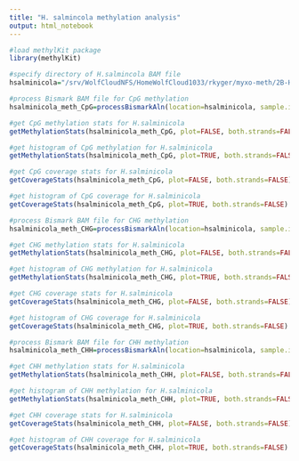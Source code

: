 ```yaml
---
title: "H. salmincola methylation analysis"
output: html_notebook
---
```



```r
#load methylKit package
library(methylKit)
```


```r
#specify directory of H.salmincola BAM file
hsalminicola="/srv/WolfCloudNFS/HomeWolfCloud1033/rkyger/myxo-meth/2B-H-salmonicola_R1_val_1.fq.gz_unmapped_reads_1.fq.gz_unmapped_reads_1_bismark_pe.deduplicated.sorted.bam"
```


```r
#process Bismark BAM file for CpG methylation
hsalminicola_meth_CpG=processBismarkAln(location=hsalminicola, sample.id="hsalminicola", assembly="hs-assembly", save.folder = getwd(), save.context = c("CpG"), read.context = "CpG", nolap = TRUE, save.db = FALSE)
```


```r
#get CpG methylation stats for H.salminicola
getMethylationStats(hsalminicola_meth_CpG, plot=FALSE, both.strands=FALSE)

#get histogram of CpG methylation for H.salminicola
getMethylationStats(hsalminicola_meth_CpG, plot=TRUE, both.strands=FALSE)
```


```r
#get CpG coverage stats for H.salminicola
getCoverageStats(hsalminicola_meth_CpG, plot=FALSE, both.strands=FALSE)

#get histogram of CpG coverage for H.salminicola
getCoverageStats(hsalminicola_meth_CpG, plot=TRUE, both.strands=FALSE)
```


```r
#process Bismark BAM file for CHG methylation
hsalminicola_meth_CHG=processBismarkAln(location=hsalminicola, sample.id="hsalminicola", assembly="hs-assembly", save.folder = getwd(), save.context = c("CHG"), read.context = "CHG", nolap = TRUE, save.db = FALSE)
```


```r
#get CHG methylation stats for H.salminicola
getMethylationStats(hsalminicola_meth_CHG, plot=FALSE, both.strands=FALSE)

#get histogram of CHG methylation for H.salminicola
getMethylationStats(hsalminicola_meth_CHG, plot=TRUE, both.strands=FALSE)
```


```r
#get CHG coverage stats for H.salminicola
getCoverageStats(hsalminicola_meth_CHG, plot=FALSE, both.strands=FALSE)

#get histogram of CHG coverage for H.salminicola
getCoverageStats(hsalminicola_meth_CHG, plot=TRUE, both.strands=FALSE)
```


```r
#process Bismark BAM file for CHH methylation
hsalminicola_meth_CHH=processBismarkAln(location=hsalminicola, sample.id="hsalminicola", assembly="hs-assembly", save.folder = getwd(), save.context = c("CHH"), read.context = "CHH", nolap = TRUE, save.db = FALSE)
```


```r
#get CHH methylation stats for H.salminicola
getMethylationStats(hsalminicola_meth_CHH, plot=FALSE, both.strands=FALSE)

#get histogram of CHH methylation for H.salminicola
getMethylationStats(hsalminicola_meth_CHH, plot=TRUE, both.strands=FALSE)
```


```r
#get CHH coverage stats for H.salminicola
getCoverageStats(hsalminicola_meth_CHH, plot=FALSE, both.strands=FALSE)

#get histogram of CHH coverage for H.salminicola
getCoverageStats(hsalminicola_meth_CHH, plot=TRUE, both.strands=FALSE)
```

